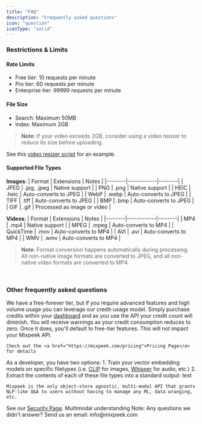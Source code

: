 ```yaml
---
title: "FAQ"
description: "Frequently asked questions"
icon: "question"
iconType: "solid"
---
```


### Restrictions & Limits

#### Rate Limits

- Free tier: 10 requests per minute
- Pro tier: 60 requests per minute
- Enterprise tier: 99999 requests per minute

#### File Size

- Search: Maximum 50MB
- Index: Maximum 2GB

> **Note**: If your video exceeds 2GB, consider using a video resizer to reduce its size before uploading.

See this [video resizer script](/introduction/scripts) for an example.

#### Supported File Types

**Images**:
| Format | Extensions | Notes |
|--------|------------|--------|
| JPEG | .jpg, .jpeg | Native support |
| PNG | .png | Native support |
| HEIC | .heic | Auto-converts to JPEG |
| WebP | .webp | Auto-converts to JPEG |
| TIFF | .tiff | Auto-converts to JPEG |
| BMP | .bmp | Auto-converts to JPEG |
| GIF | .gif | Processed as image or video |

**Videos**:
| Format | Extensions | Notes |
|--------|------------|--------|
| MP4 | .mp4 | Native support |
| MPEG | .mpeg | Auto-converts to MP4 |
| QuickTime | .mov | Auto-converts to MP4 |
| AVI | .avi | Auto-converts to MP4 |
| WMV | .wmv | Auto-converts to MP4 |

> **Note**: Format conversion happens automatically during processing. All non-native image formats are converted to JPEG, and all non-native video formats are converted to MP4.

<br />

### Other frequently asked questions

<Accordion title="How much does it cost?">
    We have a free-forever tier, but if you require advanced features and high volume usage you can leverage our credit-usage model. Simply purchase credits within your <a href="https://dash.mixpeek.com">dashboard</a> and as you use the API your credit count will diminish. You will receive warnings as your credit consumption reduces to zero. Once it does, you'll default to free-tier features. This will not impact your Mixpeek API.

    Check out the <a href="https://mixpeek.com/pricing">Pricing Page</a> for details

</Accordion>

<Accordion title="How does Mixpeek compare to alternatives?">
    As a developer, you have two options:
        1. Train your vector embedding models on specific filetypes (i.e. <a href="https://github.com/openai/CLIP">CLIP</a> for images, <a href="https://github.com/openai/whisper">Whisper</a> for audio, etc.)
        2. Extract the contents of each of these file types into a standard output: text

    Mixpeek is the only object-store agnostic, multi-modal API that grants NLP-like Q&A to users without having to manage any ML, data wranging, etc.

</Accordion>

<Accordion title="How secure is Mixpeek?">
  See our <a href="https://mixpeek.com/security">Security Page</a>.
</Accordion>

<Accordion title="What is the vision for Mixpeek?">
  Multimodal understanding
</Accordion>

<Warning>
  Note: Any questions we didn't answer? Send us an email: info@mixpeek.com
</Warning>
